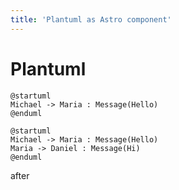 ```yaml
---
title: 'Plantuml as Astro component'
---
```


# Plantuml

```
@startuml
Michael -> Maria : Message(Hello)
@enduml
```

```plantumlastro my-puml
@startuml
Michael -> Maria : Message(Hello)
Maria -> Daniel : Message(Hi)
@enduml
```

after
